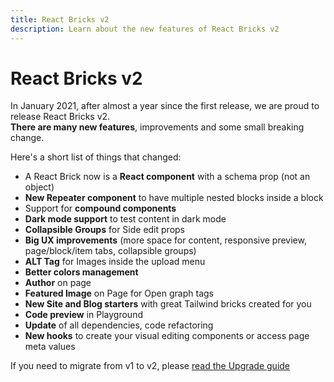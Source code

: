 ```yaml
---
title: React Bricks v2
description: Learn about the new features of React Bricks v2
---
```


# React Bricks v2

In January 2021, after almost a year since the first release, we are proud to release React Bricks v2.  
**There are many new features**, improvements and some small breaking change.

Here's a short list of things that changed:

- A React Brick now is a **React component** with a schema prop (not an object)
- **New Repeater component** to have multiple nested blocks inside a block
- Support for **compound components**
- **Dark mode support** to test content in dark mode
- **Collapsible Groups** for Side edit props
- **Big UX improvements** (more space for content, responsive preview, page/block/item tabs, collapsible groups)
- **ALT Tag** for Images inside the upload menu
- **Better colors management**
- **Author** on page
- **Featured Image** on Page for Open graph tags
- **New Site and Blog starters** with great Tailwind bricks created for you
- **Code preview** in Playground
- **Update** of all dependencies, code refactoring
- **New hooks** to create your visual editing components or access page meta values

If you need to migrate from v1 to v2, please [read the Upgrade guide](/docs/release-notes/upgrade-guide-v1-v2)
